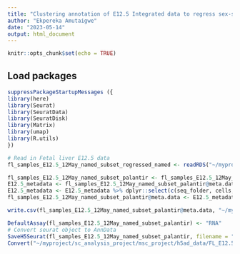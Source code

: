 ```yaml
---
title: "Clustering annotation of E12.5 Integrated data to regress sex-specific genes"
author: "Ekpereka Amutaigwe"
date: "2023-05-14"
output: html_document
---
```


```r
knitr::opts_chunk$set(echo = TRUE)
```

## Load packages

```r
suppressPackageStartupMessages ({
library(here)
library(Seurat)
library(SeuratData)
library(SeuratDisk)
library(Matrix)
library(umap)
library(R.utils)
})
```



```r
# Read in Fetal liver E12.5 data
fl_samples_E12.5_12May_named_subset_regressed_named <- readRDS("~/myproject/sc_analysis_project/msc_project/rds_data/FL_E12.5/fl_samples_E12.5_12May_named_subset_regressed_named.rds")
```



```r
fl_samples_E12.5_12May_named_subset_palantir <- fl_samples_E12.5_12May_named_subset_regressed_named
E12.5_metadata <- fl_samples_E12.5_12May_named_subset_palantir@meta.data 
E12.5_metadata <- E12.5_metadata %>% dplyr::select(c(seq_folder, cells, sample, sample_group, sample_origin, S.Score, G2M.Score, Phase, cluster_ident))
fl_samples_E12.5_12May_named_subset_palantir@meta.data <- E12.5_metadata

write.csv(fl_samples_E12.5_12May_named_subset_palantir@meta.data, "~/myproject/sc_analysis_project/msc_project/h5ad_data/FL_E12.5/E12.5_palantir_metadata.csv", quote = F, row.names = F) 
```



```r
DefaultAssay(fl_samples_E12.5_12May_named_subset_palantir) <- "RNA"
# Convert seurat object to AnnData
SaveH5Seurat(fl_samples_E12.5_12May_named_subset_palantir, filename = "~/myproject/sc_analysis_project/msc_project/h5ad_data/FL_E12.5/fl_samples_E12.5_12May_named_subset_palantir.h5Seurat")
Convert("~/myproject/sc_analysis_project/msc_project/h5ad_data/FL_E12.5/fl_samples_E12.5_12May_named_subset_palantir.h5Seurat", dest = "h5ad")
```


